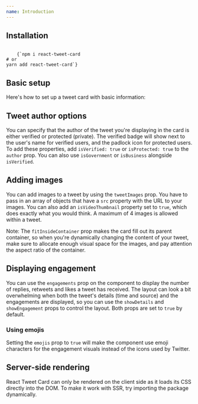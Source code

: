 ```yaml
---
name: Introduction
---
```



<ThemeHandler />

## Installation

<Code className="bash">
    {`npm i react-tweet-card
# or
yarn add react-tweet-card`}
</Code>

## Basic setup

Here's how to set up a tweet card with basic information:

<Playground>
    <Container>
        <TweetCard
            author={{ 
                name: 'randy', 
                username: 'randyfactory', 
                image: 'https://pbs.twimg.com/profile_images/1382083582752096262/xrx0PO8Z_400x400.jpg' 
            }}
            tweet={
                `how was “philosopher” ever a job lmao like was socrates sippin wine on a balcony somewhere drunkenly slurring shit like “to find urself, think for urself” with a crowd cheering underneath him like fuck yes socrates another banger this man will not miss`
            }
            time={new Date(2021, 2, 2, 21, 3)}
            source="Twitter for iPhone"
            permalink="https://twitter.com/randyfactory/status/1366841622495961091" // optional
            fitInsideContainer
        />
    </Container>
</Playground>

## Tweet author options

You can specify that the author of the tweet you're displaying in the card is either verified or protected (private). 
The verified badge will show next to the user's name for verified users, and the padlock icon for protected users.
To add these properties, add `isVerified: true` or `isProtected: true` to the `author` prop.
You can also use `isGovernment` or `isBusiness` alongside `isVerified`.

<Playground>
    <Container>
        <TweetCard
            author={{
                name: 'hatsune mitski (zeph)',
                username: 'zephanijong',
                image: 'https://pbs.twimg.com/profile_images/1605512789107286016/keR9YPE2_400x400.jpg',
                isVerified: true // try replacing this with "isProtected" 
            }} 
            tweet={`if she's your girl why does she follow me on spotify`}
            time={new Date(2022, 9, 10, 0, 52)}
            source="Twitter for iPhone"
            permalink="https://twitter.com/zephanijong/status/1579243456869781505"
            fitInsideContainer
        />
    </Container>
</Playground>

## Adding images

You can add images to a tweet by using the `tweetImages` prop. You have to pass in an array of objects that have a `src` property with the URL to your images.
You can also add an `isVideoThumbnail` property set to `true`, which does exactly what you would think. A maximum of 4 images is allowed within a tweet.

Note: The `fitInsideContainer` prop makes the card fill out its parent container, so when you're dynamically changing the content of your tweet, make sure to allocate
enough visual space for the images, and pay attention the aspect ratio of the container. 

<Playground>
    <Container>
        <TweetCard
            author={{
                name: 'demi adejuyigbe',
                username: 'electrolemon',
                isVerified: true,
            }} 
            tweet={`4 months ago i quietly left 57 dvds of 'click' at my parents' house and they've still never noticed or mentioned it`}
            tweetImages={[
                { src: 'https://pbs.twimg.com/media/BaMEhYBCAAAi6m-?format=jpg' },
                { src: 'https://pbs.twimg.com/media/BaMEhYBCAAAi6m-?format=jpg' },
                { src: 'https://pbs.twimg.com/media/BaMEhYBCAAAi6m-?format=jpg', isVideoThumbnail: true },
            ]}
            time={new Date(2022, 10, 28, 22, 30)}
            permalink="https://twitter.com/electrolemon/status/406173363174785024"
            fitInsideContainer
        />
    </Container>
</Playground>

## Displaying engagement

You can use the `engagements` prop on the component to display the number of replies, retweets and likes a tweet has received. 
The layout can look a bit overwhelming when both the tweet's details (time and source) and the engagements are displayed, so you can use the `showDetails` and `showEngagement` props to control the layout. 
Both props are set to `true` by default.

### Using emojis

Setting the `emojis` prop to `true` will make the component use emoji characters for the engagement visuals instead of the icons used by Twitter.

<Playground>
    <Container>
        <TweetCard
            engagement={{
                replies: 206,
                retweets: 17600,
                likes: 128200
            }}
            emojis={false} // try setting this to true 👀
            showDetails={false} // try setting this to true 😬
            author={{ 
                name: 'Ethan Hardy', 
                username: 'ethanhardy', 
                image: 'https://pbs.twimg.com/profile_images/1579548555131424775/PgoOLvU7_400x400.jpg',
            }}
            tweet={
                `You say that it's fucked that gingerbread men live in gingerbread houses, but to a gingerbread person, gingerbread is as inscrutable and fundamental as carbon. The people and homes are no more alike than humans are to diamonds. Only we, their gods and creators, can see the horror`
            }
            time={new Date(2021, 11, 21, 14, 6)}
            source="Twitter for iPhone"
            permalink="https://twitter.com/ethanhardy/status/1473278732676837382"
            fitInsideContainer
        />
    </Container>
</Playground>

## Server-side rendering

React Tweet Card can only be rendered on the client side as it loads its CSS directly into the DOM. To make it work with SSR, try importing the package dynamically.